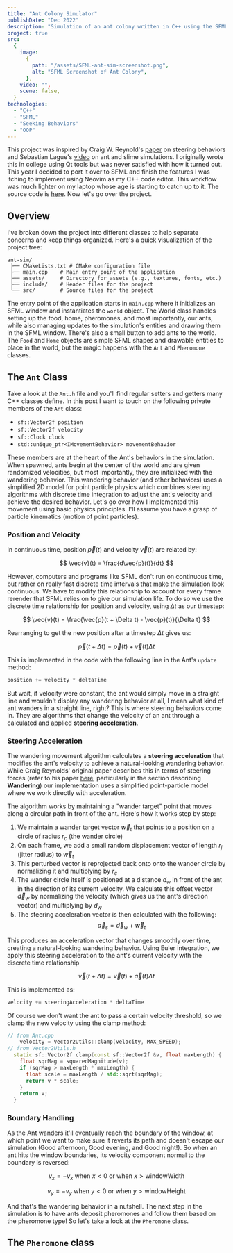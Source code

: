 ```yaml
---
title: "Ant Colony Simulator"
publishDate: "Dec 2022"
description: "Simulation of an ant colony written in C++ using the SFML library"
project: true
src:
  {
    image:
      {
        path: "/assets/SFML-ant-sim-screenshot.png",
        alt: "SFML Screenshot of Ant Colony",
      },
    video: "",
    scene: false,
  }
technologies:
  - "C++"
  - "SFML"
  - "Seeking Behaviors"
  - "OOP"
---
```


This project was inspired by Craig W. Reynold's [paper](https://www.red3d.com/cwr/steer/gdc99/) on steering behaviors and Sebastian Lague's [video](https://www.youtube.com/watch?v=X-iSQQgOd1A&t=118s) on ant and slime simulations. I originally wrote this in college using Qt tools but was never satisfied with how it turned out. This year I decided to port it over to SFML and finish the features I was itching to implement using Neovim as my C++ code editor. This workflow was much lighter on my laptop whose age is starting to catch up to it. The source code is [here](https://github.com/isai7710/ant-sim). Now let's go over the project.

## Overview

I've broken down the project into different classes to help separate concerns and keep things organized. Here's a quick visualization of the project tree:

```
ant-sim/
 ├── CMakeLists.txt # CMake configuration file
 ├── main.cpp    # Main entry point of the application
 ├── assets/     # Directory for assets (e.g., textures, fonts, etc.)
 ├── include/    # Header files for the project
 └── src/        # Source files for the project
```

The entry point of the application starts in `main.cpp` where it initializes an SFML window and instantiates the `world` object. The World class handles setting up the food, home, pheromones, and most importantly, our ants, while also managing updates to the simulation's entities and drawing them in the SFML window. There's also a small button to add ants to the world. The `Food` and `Home` objects are simple SFML shapes and drawable entities to place in the world, but the magic happens with the `Ant` and `Pheromone` classes.

## The `Ant` Class

Take a look at the `Ant.h` file and you'll find regular setters and getters many C++ classes define. In this post I want to touch on the following private members of the `Ant` class:

- `sf::Vector2f position`
- `sf::Vector2f velocity`
- `sf::Clock clock`
- `std::unique_ptr<IMovementBehavior> movementBehavior`

These members are at the heart of the Ant's behaviors in the simulation. When spawned, ants begin at the center of the world and are given randomized velocities, but most importantly, they are initialized with the wandering behavior. This wandering behavior (and other behaviors) uses a simplified 2D model for point particle physics which combines steering algorithms with discrete time integration to adjust the ant's velocity and achieve the desired behavior. Let's go over how I implemented this movement using basic physics principles. I'll assume you have a grasp of particle kinematics (motion of point particles).

### Position and Velocity

In continuous time, position $\vec{p}(t)$ and velocity $\vec{v}(t)$ are related by:

$$
\vec{v}(t) = \frac{d\vec{p}(t)}{dt}
$$

However, computers and programs like SFML don't run on continuous time, but rather on really fast discrete time intervals that make the simulation look continuous. We have to modify this relationship to account for every frame rerender that SFML relies on to give our simulation life. To do so we use the discrete time relationship for position and velocity, using $\Delta t$ as our timestep:

$$
\vec{v}(t) = \frac{\vec{p}(t + \Delta t) - \vec{p}(t)}{\Delta t}
$$

Rearranging to get the new position after a timestep $\Delta t$ gives us:

$$
\vec{p}(t + \Delta t) = \vec{p}(t) + \vec{v}(t)\Delta t
$$

This is implemented in the code with the following line in the Ant's `update` method:

```cpp
position += velocity * deltaTime
```

But wait, if velocity were constant, the ant would simply move in a straight line and wouldn't display any wandering behavior at all, I mean what kind of ant wanders in a straight line, right? This is where steering behaviors come in. They are algorithms that change the velocity of an ant through a calculated and applied **steering acceleration**.

### Steering Acceleration

The wandering movement algorithm calculates a **steering acceleration** that modifies the ant's velocity to achieve a natural-looking wandering behavior. While Craig Reynolds' original paper describes this in terms of steering forces (refer to his paper [here](https://www.red3d.com/cwr/steer/gdc99/), particularly in the section describing **Wandering**) our implementation uses a simplified point-particle model where we work directly with acceleration.

The algorithm works by maintaining a "wander target" point that moves along a circular path in front of the ant. Here's how it works step by step:

1. We maintain a wander target vector $\vec{w}_t$ that points to a position on a circle of radius $r_c$ (the wander circle)
2. On each frame, we add a small random displacement vector of length $r_j$ (jitter radius) to $\vec{w}_t$
3. This perturbed vector is reprojected back onto onto the wander circle by normalizing it and multiplying by $r_c$
4. The wander circle itself is positioned at a distance $d_w$ in front of the ant in the direction of its current velocity. We calculate this offset vector $\vec{d}_w$ by normalizing the velocity (which gives us the ant's direction vector) and multiplying by $d_w$
5. The steering acceleration vector is then calculated with the following:
   $$
   \vec{a}_s = \vec{d}_w + \vec{w}_t
   $$

This produces an acceleration vector that changes smoothly over time, creating a natural-looking wandering behavior. Using Euler integration, we apply this steering acceleration to the ant's current velocity with the discrete time relationship

$$
\vec{v}(t + \Delta t) = \vec{v}(t) + \vec{a}(t)\Delta t
$$

This is implemented as:

```cpp
velocity += steeringAcceleration * deltaTime
```

Of course we don't want the ant to pass a certain velocity threshold, so we clamp the new velocity using the clamp method:

```cpp
// from Ant.cpp
    velocity = Vector2Utils::clamp(velocity, MAX_SPEED);
// from Vector2Utils.h
  static sf::Vector2f clamp(const sf::Vector2f &v, float maxLength) {
    float sqrMag = squaredMagnitude(v);
    if (sqrMag > maxLength * maxLength) {
      float scale = maxLength / std::sqrt(sqrMag);
      return v * scale;
    }
    return v;
  }
```

### Boundary Handling

As the Ant wanders it'll eventually reach the boundary of the window, at which point we want to make sure it reverts its path and doesn't escape our simulation (Good afternoon, Good evening, and Good night!). So when an ant hits the window boundaries, its velocity component normal to the boundary is reversed:

$$
v_x = -v_x \text{ when } x < 0 \text{ or when } x > \text{windowWidth}
$$

$$
v_y = -v_y \text{ when } y < 0 \text{ or when } y > \text{windowHeight}
$$

And that's the wandering behavior in a nutshell. The next step in the simulation is to have ants deposit pheromones and follow them based on the pheromone type! So let's take a look at the `Pheromone` class.

## The `Pheromone` class
